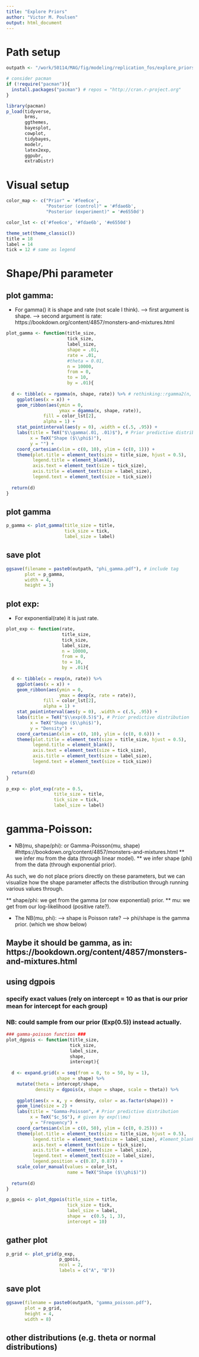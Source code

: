 ```yaml
---
title: "Explore Priors"
author: "Victor M. Poulsen" 
output: html_document
---
```


# Path setup

```r

outpath <- "/work/50114/MAG/fig/modeling/replication_fos/explore_priors/"

```

```r

# consider pacman
if (!require("pacman")){
  install.packages("pacman") # repos = "http://cran.r-project.org"
}

library(pacman)
p_load(tidyverse, 
       brms, 
       ggthemes, 
       bayesplot, 
       cowplot, 
       tidybayes, 
       modelr, 
       latex2exp, 
       ggpubr,
       extraDistr)

```

# Visual setup

```r

color_map <- c("Prior" = '#fee6ce', 
               "Posterior (control)" = '#fdae6b', 
               "Posterior (experiment)" = '#e6550d')

color_lst <- c('#fee6ce', '#fdae6b', '#e6550d')

theme_set(theme_classic())
title = 18
label = 14
tick = 12 # same as legend

```

# Shape/Phi parameter

## plot gamma: 
* For gamma() it is shape and rate (not scale I think). 
--> first argument is shape. 
--> second argument is rate: https://bookdown.org/content/4857/monsters-and-mixtures.html


```r

plot_gamma <- function(title_size, 
                       tick_size, 
                       label_size, 
                       shape = .01,
                       rate = .01,
                       #theta = 0.01,
                       n = 10000, 
                       from = 0, 
                       to = 10, 
                       by = .01){
  
  d <- tibble(x = rgamma(n, shape, rate)) %>% # rethinking::rgamma2(n, shape, scale)
    ggplot(aes(x = x)) +
    geom_ribbon(aes(ymin = 0,
                    ymax = dgamma(x, shape, rate)),
              fill = color_lst[2],
              alpha = 1) +
    stat_pointinterval(aes(y = 0), .width = c(.5, .95)) +
    labs(title = TeX("$\\gamma(.01, .01)$"), # Prior predictive distribution 
         x = TeX("Shape ($\\phi$)"),
         y = "") + 
    coord_cartesian(xlim = c(0, 10), ylim = (c(0, 1))) +
    theme(plot.title = element_text(size = title_size, hjust = 0.5),
          legend.title = element_blank(),
          axis.text = element_text(size = tick_size),
          axis.title = element_text(size = label_size),
          legend.text = element_text(size = tick_size)) 
  
  return(d)
}


```

## plot gamma 

```r

p_gamma <- plot_gamma(title_size = title,
                      tick_size = tick,
                      label_size = label)

```

## save plot 

```r

ggsave(filename = paste0(outpath, "phi_gamma.pdf"), # include tag
       plot = p_gamma,
       width = 4,
       height = 3)

```


## plot exp:
* For exponential(rate) it is just rate. 

```r

plot_exp <- function(rate, 
                     title_size, 
                     tick_size, 
                     label_size, 
                     n = 10000, 
                     from = 0, 
                     to = 10, 
                     by = .01){
  
  d <- tibble(x = rexp(n, rate)) %>%
    ggplot(aes(x = x)) +
    geom_ribbon(aes(ymin = 0,
                    ymax = dexp(x, rate = rate)),
              fill = color_lst[2],
              alpha = 1) +
    stat_pointinterval(aes(y = 0), .width = c(.5, .95)) +
    labs(title = TeX("$\\exp(0.5)$"), # Prior predictive distribution
         x = TeX("Shape ($\\phi$)"),
         y = "Density") + 
    coord_cartesian(xlim = c(0, 10), ylim = (c(0, 0.6))) +
    theme(plot.title = element_text(size = title_size, hjust = 0.5),
          legend.title = element_blank(),
          axis.text = element_text(size = tick_size),
          axis.title = element_text(size = label_size),
          legend.text = element_text(size = tick_size)) 
  
  return(d)
}

```

```r

p_exp <- plot_exp(rate = 0.5, 
                  title_size = title, 
                  tick_size = tick,
                  label_size = label)


```

# gamma-Poisson:
* NB(mu, shape/phi): or Gamma-Poisson(mu, shape) #https://bookdown.org/content/4857/monsters-and-mixtures.html
** we infer mu from the data (through linear model).
** we infer shape (phi) from the data (through exponential prior).

As such, we do not place priors directly on these parameters, but we can visualize how the shape 
parameter affects the distribution through running various values through. 

** shape/phi: we get from the gamma (or now exponential) prior.
** mu: we get from our log-likelihood (positive rate?). 

* The NB(mu, phi): 
--> shape is Poisson rate?
--> phi/shape is the gamma prior. (which we show below)


## Maybe it should be gamma, as in: https://bookdown.org/content/4857/monsters-and-mixtures.html

## using dgpois

### specify exact values (rely on intercept = 10 as that is our prior mean for intercept for each group)
### NB: could sample from our prior (Exp(0.5)) instead actually. 

```r

### gamma-poisson function ###
plot_dgpois <- function(title_size, 
                        tick_size, 
                        label_size, 
                        shape,
                        intercept){
  
  d <- expand.grid(x = seq(from = 0, to = 50, by = 1),
                   shape = shape) %>%
    mutate(theta = intercept/shape,
           density = dgpois(x, shape = shape, scale = theta)) %>%
  
    ggplot(aes(x = x, y = density, color = as.factor(shape))) + 
    geom_line(size = 2) + 
    labs(title = "Gamma-Poisson", # Prior predictive distribution 
         x = TeX("$c_5$"), # given by exp(\\mu) 
         y = "Frequency") + 
    coord_cartesian(xlim = c(0, 50), ylim = (c(0, 0.25))) +
    theme(plot.title = element_text(size = title_size, hjust = 0.5),
          legend.title = element_text(size = label_size), #lement_blank(),
          axis.text = element_text(size = tick_size),
          axis.title = element_text(size = label_size),
          legend.text = element_text(size = label_size),
          legend.position = c(0.87, 0.87)) +
    scale_color_manual(values = color_lst,
                       name = TeX("Shape ($\\phi$)"))
  
  return(d)
}


```


```r

p_gpois <- plot_dgpois(title_size = title,
                       tick_size = tick,
                       label_size = label,
                       shape =  c(0.5, 1, 3),
                       intercept = 10)

```

## gather plot 

```r

p_grid <- plot_grid(p_exp,
                    p_gpois,
                    ncol = 2,
                    labels = c("A", "B"))


```

## save plot

```r

ggsave(filename = paste0(outpath, "gamma_poisson.pdf"),
       plot = p_grid,
       height = 4,
       width = 8)

```


## other distributions (e.g. theta or normal distributions)


